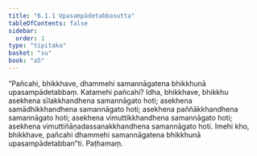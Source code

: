 ```yaml
---
title: "6.1.1 Upasampādetabbasutta"
tableOfContents: false
sidebar:
  order: 1
type: "tipitaka"
basket: "su"
book: "a5"
---
```



<DynamicBreadcrumb />

<Division number="251" book="a5">

<Paragraph number="1351" book="a5">
“Pañcahi, bhikkhave, dhammehi samannāgatena bhikkhunā upasampādetabbaṃ. Katamehi pañcahi? Idha, bhikkhave, bhikkhu asekhena sīlakkhandhena samannāgato hoti; asekhena samādhikkhandhena samannāgato hoti; asekhena paññākkhandhena samannāgato hoti; asekhena vimuttikkhandhena samannāgato hoti; asekhena vimuttiñāṇadassanakkhandhena samannāgato hoti. Imehi kho, bhikkhave, pañcahi dhammehi samannāgatena bhikkhunā upasampādetabban”ti.

</Paragraph>
</Division>

<Paragraph number="1352" type="center" book="a5">
Paṭhamaṃ.
</Paragraph>